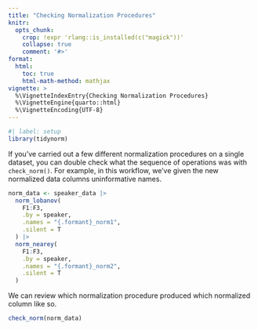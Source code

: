 ```yaml
---
title: "Checking Normalization Procedures"
knitr:
  opts_chunk:
    crop: !expr 'rlang::is_installed(c("magick"))'
    collapse: true
    comment: '#>'
format:
  html:
    toc: true
    html-math-method: mathjax
vignette: >
  %\VignetteIndexEntry{Checking Normalization Procedures}
  %\VignetteEngine{quarto::html}
  %\VignetteEncoding{UTF-8}
---
```


```r
#| label: setup
library(tidynorm)
```

If you've carried out a few different normalization procedures on a single dataset, you can double check what the sequence of operations was with `check_norm()`.
For example, in this workflow, we've given the new normalized data columns uninformative names.

```r
norm_data <- speaker_data |>
  norm_lobanov(
    F1:F3,
    .by = speaker,
    .names = "{.formant}_norm1",
    .silent = T
  ) |>
  norm_nearey(
    F1:F3,
    .by = speaker,
    .names = "{.formant}_norm2",
    .silent = T
  )
```

We can review which normalization procedure produced which normalized column like so.

```r
check_norm(norm_data)
```

